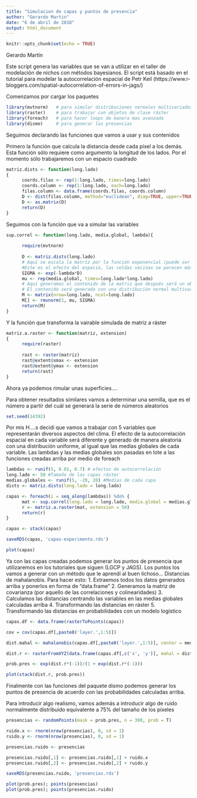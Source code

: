 ```yaml
---
title: "Simulacion de capas y puntos de presencia"
author: "Gerardo Martin"
date: "6 de abril de 2018"
output: html_document
---
```


```r
knitr::opts_chunk$set(echo = TRUE)
```

Gerardo Martín

Este script genera las variables que se van a utilizar en el taller de modelación de nichos con métodos bayesianos. El script está basado en el tutorial para modelar la autocorrelación espacial de Petr Keil (https://www.r-bloggers.com/spatial-autocorrelation-of-errors-in-jags/)

Comenzamos por cargar los paquetes


```r
library(mvtnorm)   # para simular distribuciones normales multivariadas
library(raster)    # para trabajar con objetos de clase ráster
library(foreach)   # para hacer loops de manera mas avanzada
library(dismo)     # para generar las presencias
```

Seguimos declarando las funciones que vamos a usar y sus contenidos

Primero la función que calcula la distancia desde cada píxel a los demás. Esta función sólo requiere como argumento la longitud de los lados. Por el momento sólo trabajaremos con un espacio cuadrado
```r
matriz.dists <- function(long.lado)
{
      coords.filas <- rep(1:long.lado, times=long.lado)
      coords.column <- rep(1:long.lado, each=long.lado)
      filas.column <- data.frame(coords.filas, coords.column)
      D <- dist(filas.column, method="euclidean", diag=TRUE, upper=TRUE)
      D <- as.matrix(D)
      return(D)
}
```

Seguimos con la función que va a simular las variables

```r
sup.correl <- function(long.lado, media.global, lambda){
      
      require(mvtnorm)
      
      D <- matriz.dists(long.lado)
      # Aquí se escala la matríz por la función exponencial (puede ser otra función!)
      #Este es el efecto del espacio, las celdas vecinas se parecen más entre si
      SIGMA <- exp(-lambda*D)
      mu <- rep(media.global, times=long.lado*long.lado)
      # Aquí generamos el contenido de la matriz que después será un objeto ráster
      # El contenido será generado con una distribución normal multivariada
      M <- matrix(nrow=long.lado, ncol=long.lado)
      M[] <- rmvnorm(1, mu, SIGMA)
      return(M)
}
```

Y la función que transforma la vairable simulada de matriz a ráster

```r
matriz.a.raster <- function(matriz, extension)
{
      require(raster)
      
      rast <- raster(matriz)
      rast@extent@xmax <- extension
      rast@extent@ymax <- extension
      return(rast)
}
```

Ahora ya podemos rimular unas superficies....

Para obtener resultados similares vamos a determinar una semilla, que es el número a partir del cuál se generará la serie de números aleatorios
```r
set.seed(14392)
```

Por mis H....s decidí que vamos a trabajar con 5 variables que representarán diversos aspectos del clima. El efecto de la autocorrelación espacial en cada variable será diferente y generado de manera aleatoria con una distribución uniforme, al igual que las medias globales de cada variable. Las lambdas y las medias globales son pasadas en lote a las funciones creadas arriba por medio de foreach

```r
lambdas <- runif(5, 0.01, 0.7) # efectos de autocorrelación
long.lado <- 50 #Tamaño de las capas ráster
medias.globales <- runif(5, -20, 20) #Medias de cada capa
dists <- matriz.dists(long.lado = long.lado)

capas <- foreach(i = seq_along(lambdas)) %do% {
      mat <- sup.correl(long.lado = long.lado, media.global = medias.globales[i], lambda = lambdas[i])
      r <- matriz.a.raster(mat, extension = 50)
      return(r)
}

capas <- stack(capas)

saveRDS(capas, 'capas-experimento.rds')

plot(capas)

```

Ya con las capas creadas podemos generar los puntos de presencia que utilizaremos en los tutoriales que siguen (LGCP y JAGS). Los puntos los vamos a generar con un método que le aprendí al buen lichoso... Distancias de mahalanobis. Para hacer esto:
1. Extraemos todos los datos generados arriba y ponerlos en forma de "data.frame"
2. Generamos la matriz de covarianza (por aquello de las correlaciones y colinearidades)
3. Calculamos las distancias centrando las variables en las medias globales calculadas arriba
4. Transformando las distancias en ráster
5. Transformando las distancias en probabilidades con un modelo logístico

```r
capas.df <- data.frame(rasterToPoints(capas))

cov = cov(capas.df[,paste0('layer.',1:5)])

dist.mahal <- mahalanobis(capas.df[,paste0('layer.',1:5)], center = medias.globales, cov = cov) 

dist.r <- rasterFromXYZ(data.frame(capas.df[,c('x', 'y')], mahal = dist.mahal))

prob.pres <- exp(dist.r*(-1))/(1 + exp(dist.r*(-1)))

plot(stack(dist.r, prob.pres))

```

Finalmente con las funciones del paquete dismo podemos generar los puntos de presencia de acuerdo con las probabilidades calculadas arriba.

Para introducir algo realismo, vamos además a introducir algo de ruido normalmente distribuido equivalente a 75% del tamaño de los píxeles


```r
presencias <- randomPoints(mask = prob.pres, n = 300, prob = T)

ruido.x <- rnorm(nrow(presencias), 0, sd = 1)
ruido.y <- rnorm(nrow(presencias), 0, sd = 1)

presencias.ruido <- presencias

presencias.ruido[,1] <- presencias.ruido[,1] + ruido.x
presencias.ruido[,2] <- presencias.ruido[,2] + ruido.y

saveRDS(presencias.ruido, 'presencias.rds')

plot(prob.pres); points(presencias)
plot(prob.pres); points(presencias.ruido)
```




